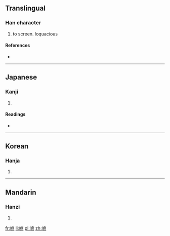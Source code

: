 ==Translingual==

===Han character===
{{Han char|rn=30|rad=口|as=11|sn=14|four=|canj=口戈廿火 (RITF)}}

# to screen. loquacious

====References====
* {{Han ref|kx=0204.240|dkj=04151|dj=0427.040|hdz=10678.060|uh=55FB|ud=22011}}

----

==Japanese==

===Kanji===
{{ja-kanji|grade=|rs=口11}}

# {{defn|lang=ja|sort=口11}}

====Readings====
* {{ja-readings|on=[[しゃ]] (sha), [[しょ]] (sho)|kun=[[さえぎる]] (saegiru)}}

----

==Korean==

===Hanja===
{{ko-hanja|hangeul=차|rv=cha|mr=ch'a}}

# {{defn|lang=ko|sort=口11}}

----

==Mandarin==

===Hanzi===
{{cmn-hanzi|pin=[[zhē]] ([[zhe1]])|wg=che<sup>1</sup>}}

# {{defn|lang=cmn|sort=口11}}

[[fr:嗻]]
[[li:嗻]]
[[pl:嗻]]
[[zh:嗻]]